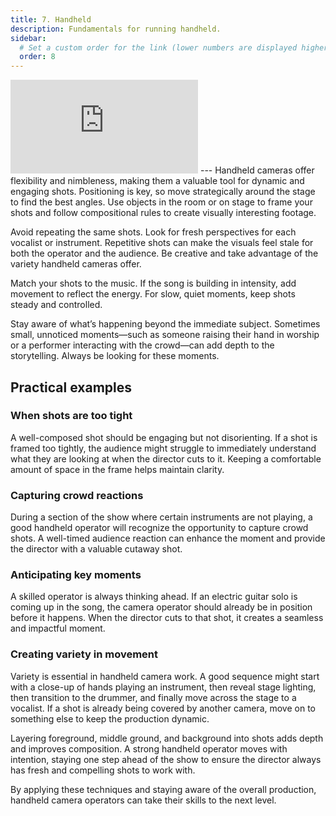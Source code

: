 ```yaml
---
title: 7. Handheld
description: Fundamentals for running handheld.
sidebar:
  # Set a custom order for the link (lower numbers are displayed higher up)
  order: 8
---
```

<iframe id="kmsembed-1_sqtcpfs2" src="https://watch.liberty.edu/embed/secure/iframe/entryId/1_sqtcpfs2/uiConfId/52537662/st/0" class="kmsembed" allowfullscreen webkitallowfullscreen mozAllowFullScreen allow="autoplay *; fullscreen *; encrypted-media *" referrerPolicy="no-referrer-when-downgrade" sandbox="allow-downloads allow-forms allow-same-origin allow-scripts allow-top-navigation allow-pointer-lock allow-popups allow-modals allow-orientation-lock allow-popups-to-escape-sandbox allow-presentation allow-top-navigation-by-user-activation" frameborder="0" title="7 | Handheld"></iframe>
---
Handheld cameras offer flexibility and nimbleness, making them a valuable tool for dynamic and engaging shots. Positioning is key, so move strategically around the stage to find the best angles. Use objects in the room or on stage to frame your shots and follow compositional rules to create visually interesting footage.

Avoid repeating the same shots. Look for fresh perspectives for each vocalist or instrument. Repetitive shots can make the visuals feel stale for both the operator and the audience. Be creative and take advantage of the variety handheld cameras offer.

Match your shots to the music. If the song is building in intensity, add movement to reflect the energy. For slow, quiet moments, keep shots steady and controlled.

Stay aware of what’s happening beyond the immediate subject. Sometimes small, unnoticed moments—such as someone raising their hand in worship or a performer interacting with the crowd—can add depth to the storytelling. Always be looking for these moments.

## Practical examples

### When shots are too tight

A well-composed shot should be engaging but not disorienting. If a shot is framed too tightly, the audience might struggle to immediately understand what they are looking at when the director cuts to it. Keeping a comfortable amount of space in the frame helps maintain clarity.

### Capturing crowd reactions

During a section of the show where certain instruments are not playing, a good handheld operator will recognize the opportunity to capture crowd shots. A well-timed audience reaction can enhance the moment and provide the director with a valuable cutaway shot.

### Anticipating key moments

A skilled operator is always thinking ahead. If an electric guitar solo is coming up in the song, the camera operator should already be in position before it happens. When the director cuts to that shot, it creates a seamless and impactful moment.

### Creating variety in movement

Variety is essential in handheld camera work. A good sequence might start with a close-up of hands playing an instrument, then reveal stage lighting, then transition to the drummer, and finally move across the stage to a vocalist. If a shot is already being covered by another camera, move on to something else to keep the production dynamic.

Layering foreground, middle ground, and background into shots adds depth and improves composition. A strong handheld operator moves with intention, staying one step ahead of the show to ensure the director always has fresh and compelling shots to work with.

By applying these techniques and staying aware of the overall production, handheld camera operators can take their skills to the next level.